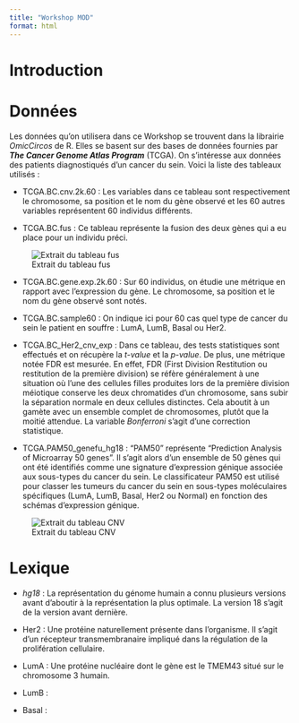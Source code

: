 ```yaml
---
title: "Workshop MOD"
format: html
---
```


# Introduction 

# Données

Les données qu'on utilisera dans ce Workshop se trouvent dans la librairie *OmicCircos* de R.
Elles se basent sur des bases de données fournies par ***The Cancer Genome Atlas Program*** (TCGA). On s'intéresse aux données des patients diagnostiqués d'un cancer du sein. Voici la liste des tableaux utilisés :

* TCGA.BC.cnv.2k.60 : Les variables dans ce tableau sont respectivement le chromosome, sa position et le nom du gène observé et les 60 autres variables représentent 60 individus différents.  

* TCGA.BC.fus : Ce tableau représente la fusion des deux gènes qui a eu place pour un individu préci.

![Extrait du tableau fus](./images/tableau%20fus.png)

* TCGA.BC.gene.exp.2k.60 : Sur 60 individus, on étudie une métrique en rapport avec l'expression du gène. Le chromosome, sa position et le nom du gène observé sont notés.

* TCGA.BC.sample60 : On indique ici pour 60 cas quel type de cancer du sein le patient en souffre : LumA, LumB, Basal ou Her2.

* TCGA.BC_Her2_cnv_exp : Dans ce tableau, des tests statistiques sont effectués et on récupère la *t-value* et la *p-value*. De plus, une métrique notée FDR est mesurée. En effet, FDR (First Division Restitution ou restitution de la première division) se réfère généralement à une situation où l'une des cellules filles produites lors de la première division méiotique conserve les deux chromatides d'un chromosome, sans subir la séparation normale en deux cellules distinctes. Cela aboutit à un gamète avec un ensemble complet de chromosomes, plutôt que la moitié attendue. La variable *Bonferroni* s'agit d'une correction statistique.

* TCGA.PAM50_genefu_hg18 : "PAM50" représente "Prediction Analysis of Microarray 50 genes". Il s'agit alors d'un ensemble de 50 gènes qui ont été identifiés comme une signature d'expression génique associée aux sous-types du cancer du sein. Le classificateur PAM50 est utilisé pour classer les tumeurs du cancer du sein en sous-types moléculaires spécifiques (LumA, LumB, Basal, Her2 ou Normal) en fonction des schémas d'expression génique.

![Extrait du tableau CNV](./images/Extrait%20PAM50.png)

# Lexique

* *hg18* : La représentation du génome humain a connu plusieurs versions avant d'aboutir à la représentation la plus optimale. La version 18 s'agit de la version avant dernière.

* Her2 : Une protéine naturellement présente dans l’organisme. Il s’agit d’un récepteur transmembranaire impliqué dans la régulation de la prolifération cellulaire. 

* LumA : Une protéine nucléaire dont le gène est le TMEM43 situé sur le chromosome 3 humain.

* LumB : 

* Basal :






